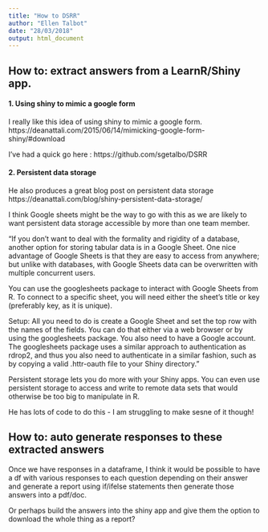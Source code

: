 ```yaml
---
title: "How to DSRR"
author: "Ellen Talbot"
date: "28/03/2018"
output: html_document
---
```


## How to: extract answers from a LearnR/Shiny app.

#### 1. Using shiny to mimic a google form

I really like this idea of using shiny to mimic a google form. 
https://deanattali.com/2015/06/14/mimicking-google-form-shiny/#download

I've had a quick go here : https://github.com/sgetalbo/DSRR


#### 2. Persistent data storage

He also produces a great blog post on persistent data storage
https://deanattali.com/blog/shiny-persistent-data-storage/

I think Google sheets might be the way to go with this as we are likely to want persistent data storage accessible by more than one team member. 

"If you don’t want to deal with the formality and rigidity of a database, another option for storing tabular data is in a Google Sheet. One nice advantage of Google Sheets is that they are easy to access from anywhere; but unlike with databases, with Google Sheets data can be overwritten with multiple concurrent users.

You can use the googlesheets package to interact with Google Sheets from R. To connect to a specific sheet, you will need either the sheet’s title or key (preferably key, as it is unique).

Setup: All you need to do is create a Google Sheet and set the top row with the names of the fields. You can do that either via a web browser or by using the googlesheets package. You also need to have a Google account. The googlesheets package uses a similar approach to authentication as rdrop2, and thus you also need to authenticate in a similar fashion, such as by copying a valid .httr-oauth file to your Shiny directory."

Persistent storage lets you do more with your Shiny apps. You can even use persistent storage to access and write to remote data sets that would otherwise be too big to manipulate in R.

He has lots of code to do this - I am struggling to make sesne of it though! 

## How to: auto generate responses to these extracted answers 

Once we have responses in a dataframe, I think it would be possible to have a df with various responses to each question depending on their answer and generate a report using if/ifelse statements then generate those answers into a pdf/doc.  

Or perhaps build the answers into the shiny app and give them the option to download the whole thing as a report? 



